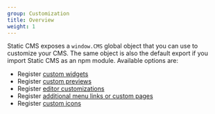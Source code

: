 ```yaml
---
group: Customization
title: Overview
weight: 1
---
```


Static CMS exposes a `window.CMS` global object that you can use to customize your CMS. The same object is also the default export if you import Static CMS as an npm module. Available options are:

- Register [custom widgets](/docs/custom-widgets)
- Register [custom previews](/docs/custom-previews)
- Register [editor customizations](/docs/widget-markdown#customization)
- Register [additional menu links or custom pages](/docs/additional-links)
- Register [custom icons](/docs/custom-icons)
